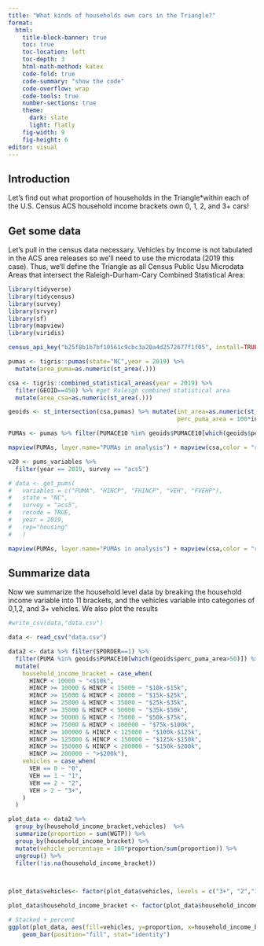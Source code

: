 ```yaml
---
title: "What kinds of households own cars in the Triangle?"
format: 
  html:
    title-block-banner: true
    toc: true
    toc-location: left
    toc-depth: 3
    html-math-method: katex
    code-fold: true
    code-summary: "show the code"
    code-overflow: wrap
    code-tools: true
    number-sections: true
    theme: 
      dark: slate
      light: flatly
    fig-width: 9
    fig-height: 6
editor: visual
---
```


## Introduction

Let's find out what proportion of households in the Triangle\*within each of the U.S. Census ACS household income brackets own 0, 1, 2, and 3+ cars!

## Get some data

Let's pull in the census data necessary. Vehicles by Income is not tabulated in the ACS area releases so we'll need to use the microdata (2019 this case). Thus, we'll define the Triangle as all Census Public Usu Microdata Areas that intersect the Raleigh-Durham-Cary Combined Statistical Area:

```r
library(tidyverse)
library(tidycensus)
library(survey)
library(srvyr)
library(sf)
library(mapview)
library(viridis)

census_api_key("b25f8b1b7bf10561c9cbc3a20a4d2572677f1f05", install=TRUE,overwrite=TRUE)

pumas <- tigris::pumas(state="NC",year = 2019) %>% 
  mutate(area_puma=as.numeric(st_area(.)))

csa <- tigris::combined_statistical_areas(year = 2019) %>% 
  filter(GEOID==450) %>% #get Raleigh combined statistical area
  mutate(area_csa=as.numeric(st_area(.)))

geoids <- st_intersection(csa,pumas) %>% mutate(int_area=as.numeric(st_area(.)),
                                                perc_puma_area = 100*int_area/area_puma)

PUMAs <- pumas %>% filter(PUMACE10 %in% geoids$PUMACE10[which(geoids$perc_puma_area>50)])

mapview(PUMAs, layer.name="PUMAs in analysis") + mapview(csa,color = "red", lwd=2,alpha.regions=0, col.region="red", layer.name="Raleigh-Durham-Cary CSA")

v20 <- pums_variables %>% 
  filter(year == 2019, survey == "acs5")

# data <- get_pums(
#   variables = c("PUMA", "HINCP", "FHINCP", "VEH", "FVEHP"),
#   state = "NC",
#   survey = "acs5",
#   recode = TRUE,
#   year = 2019,
#   rep="housing"
#   ) 
```

```r
mapview(PUMAs, layer.name="PUMAs in analysis") + mapview(csa,color = "red", lwd=2,alpha.regions=0, col.region="red", layer.name="Raleigh-Durham-Cary CSA")
```

## Summarize data

Now we summarize the household level data by breaking the household income variable into 11 brackets, and the vehicles variable into categories of 0,1,2, and 3+ vehicles. We also plot the results

```r
#write_csv(data,"data.csv")

data <- read_csv("data.csv")

data2 <- data %>% filter(SPORDER==1) %>% 
  filter(PUMA %in% geoids$PUMACE10[which(geoids$perc_puma_area>50)]) %>%
  mutate(
    household_income_bracket = case_when(
      HINCP < 10000 ~ "<$10k",
      HINCP >= 10000 & HINCP < 15000 ~ "$10k-$15k",
      HINCP >= 15000 & HINCP < 20000 ~ "$15k-$25k",
      HINCP >= 25000 & HINCP < 35000 ~ "$25k-$35k",
      HINCP >= 35000 & HINCP < 50000 ~ "$35k-$50k",
      HINCP >= 50000 & HINCP < 75000 ~ "$50k-$75k",
      HINCP >= 75000 & HINCP < 100000 ~ "$75k-$100k",
      HINCP >= 100000 & HINCP < 125000 ~ "$100k-$125k",
      HINCP >= 125000 & HINCP < 150000 ~ "$125k-$150k",
      HINCP >= 150000 & HINCP < 200000 ~ "$150k-$200k",
      HINCP >= 200000 ~ ">$200k"),
    vehicles = case_when(
      VEH == 0 ~ "0",
      VEH == 1 ~ "1",
      VEH == 2 ~ "2",
      VEH > 2 ~ "3+",
    )
  )

plot_data <- data2 %>%
  group_by(household_income_bracket,vehicles)  %>%
  summarize(proportion = sum(WGTP)) %>%
  group_by(household_income_bracket) %>%
  mutate(vehicle_percentage = 100*proportion/sum(proportion)) %>%
  ungroup() %>% 
  filter(!is.na(household_income_bracket))

 

plot_data$vehicles<- factor(plot_data$vehicles, levels = c("3+", "2","1","0")) 

plot_data$household_income_bracket <- factor(plot_data$household_income_bracket, levels = c("<$10k","$10k-$15k","$15k-$25k","$25k-$35k","$35k-$50k","$50k-$75k","$75k-$100k","$100k-$125k","$125k-$150k","$150k-$200k",">$200k")) 

# Stacked + percent
ggplot(plot_data, aes(fill=vehicles, y=proportion, x=household_income_bracket)) + 
    geom_bar(position="fill", stat="identity")

  


```
